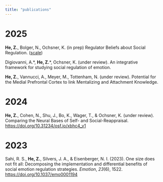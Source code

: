 ```yaml
---
title: "publications"
---
```


# 2025

**He, Z.**, Bolger, N., Ochsner, K. (in prep) Regulator Beliefs about Social Regulation. ([scale](RBSR_Scale.pdf))

Digiovanni, A.\*, **He, Z.**\*, Ochsner, K. (under review). An integrative framework for studying social regulation of emotion.

**He, Z.**, Vannucci, A., Meyer, M., Tottenham, N. (under review). Potential for the Medial Prefrontal Cortex to link Mentalizing and Attachment Knowledge.

# 2024

**He, Z.**, Cohen, N., Shu, J., Bo, K., Wager, T., & Ochsner, K. (under review). Comparing the Neural Bases of Self- and Social-Reappraisal. <https://doi.org/10.31234/osf.io/xbhc4_v1>

# 2023

Sahi, R. S., **He, Z.**, Silvers, J. A., & Eisenberger, N. I. (2023). One size does not fit all: Decomposing the implementation and differential benefits of social emotion regulation strategies. *Emotion*, *23*(6), 1522. [https://doi.org/10.1037/emo0001194](https://psycnet.apa.org/doi/10.1037/emo0001194)
